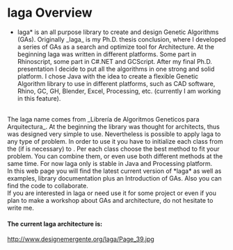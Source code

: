 = laga Overview =
<p align="justify">
*laga* is an all purpose library to create and design Genetic Algorithms (GAs). Originally _laga_ is my Ph.D. thesis conclusion, where I developed a series of GAs as a search and optimize tool for Architecture. At the beginning laga was written in different platforms. Some part in Rhinoscript, some part in C#.NET and GCScript. After my final Ph.D. presentation I decide to put all the algorithms in one strong and solid platform. I chose Java with the idea to create a flexible Genetic Algorithm library to use in different platforms, such as CAD software, Rhino, GC, GH, Blender, Excel, Processing, etc. (currently I am working in this feature).
<br/>
The laga name comes from _Librería de Algoritmos Geneticos para Arquitectura_. At the beginning the library was thought for architects, thus was designed very simple to use. Nevertheless is possible to apply laga to any type of problem. In order to use it you have to initialize each class from the {{{GenrChromosome();}}}(if is necessary) to {{{Replacement();}}}. Per each class choose the best method to fit your problem. You can combine them, or even use both different methods at the same time. 
For now laga only is stable in Java and Processing platform.
<br/>
In this web page you will find the latest current version of *laga* as well as examples, library documentation plus an Introduction of GAs. Also you can find the code to collaborate.
<br/>
If you are interested in laga or need use it for some project or even if you plan to make a workshop about GAs and architecture, do not hesitate to write me.
</p>
==== The current laga architecture is: ====
http://www.designemergente.org/laga/Page_39.jpg